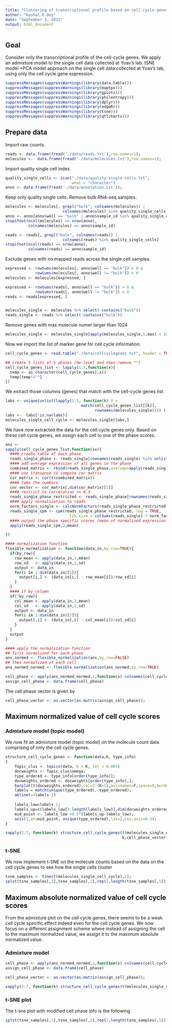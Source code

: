 ```yaml
---
title: "Clustering of transcriptional profile based on cell cycle genes"
author: "Kushal K Dey"
date: "September 3, 2015"
output: html_document
---
```


## Goal

Consider only the transcriptional profile of the cell-cycle genes. We apply an admixture model to the single cell data collected at Yoav's lab.  tSNE model +PCA model approach on the single cell data collected at Yoav's lab, using only the cell cycle gene expression. 

```r
suppressMessages(suppressWarnings(library(data.table)))
suppressMessages(suppressWarnings(library(maptpx)))
suppressMessages(suppressWarnings(library(gplots)))
suppressMessages(suppressWarnings(library(philentropy)))
suppressMessages(suppressWarnings(library(dplyr)))
suppressMessages(suppressWarnings(library(edgeR)))
suppressMessages(suppressWarnings(library(tsne)))
suppressMessages(suppressWarnings(library(qtlcharts)))
```


## Prepare data

Import raw counts.

```r
reads <- data.frame(fread('./data/reads.txt'),row.names=1);
molecules <-  data.frame(fread('./data/molecules.txt'),row.names=1);
```

Import quality single cell index.

```r
quality_single_cells <- scan("./data/quality-single-cells.txt",
                             what = "character")
anno <- data.frame(fread('./data/annotation.txt'));
```

Keep only quality single cells. Remove bulk RNA-seq samples.

```r
molecules <- molecules[, grepl("bulk", colnames(molecules)) |
                         colnames(molecules) %in% quality_single_cells]
anno <- anno[anno$well == "bulk" | anno$sample_id %in% quality_single_cells, ]
stopifnot(ncol(molecules) == nrow(anno),
          colnames(molecules) == anno$sample_id)

reads <- reads[, grepl("bulk", colnames(reads)) |
                         colnames(reads) %in% quality_single_cells]
stopifnot(ncol(reads) == nrow(anno),
          colnames(reads) == anno$sample_id)
```

Exclude genes with no mapped reads across the single cell samples.

```r
expressed <- rowSums(molecules[, anno$well == "bulk"]) > 0 &
             rowSums(molecules[, anno$well != "bulk"]) > 0
molecules <- molecules[expressed, ]

expressed <- rowSums(reads[, anno$well == "bulk"]) > 0 &
             rowSums(reads[, anno$well != "bulk"]) > 0
reads <- reads[expressed, ]


molecules_single <- molecules %>% select(-contains("bulk"))
reads_single <- reads %>% select(-contains("bulk"))
```


Remove genes with max molecule numer larger than 1024

```r
molecules_single <- molecules_single[apply(molecules_single,1,max) < 1024,];
```



Now we import the list of marker gene for cell cycle information.

```r
cell_cycle_genes <- read.table("./data/cellcyclegenes.txt", header = TRUE, sep="\t")

## create 5 lists of 5 phases (de-level and then remove "")
cell_cycle_genes_list <- lapply(1:5,function(x){
  temp <- as.character(cell_cycle_genes[,x])
  temp[temp!=""]
})
```

We extract those columns (genes) that match with the cell-cycle genes list.

```r
labs <- unique(unlist(lapply(1:5, function(k) X = 
                                 match(cell_cycle_genes_list[[k]],
                                       rownames(molecules_single)))) )
labs <-  labs[!is.na(labs)]
molecules_single_cell_cycle <- molecules_single[labs,]
```


We have now extracted the data for the cell cycle genes only. Based on these cell cycle genes, we assign each cell to one of the phase scores. 

```r
ans <-
sapply(cell_cycle_genes_list,function(xx){
  #### create table of each phase
  reads_single_phase <- reads_single[rownames(reads_single) %in% unlist(xx) ,]
  #### add average expression of all genes in the phase
  combined_matrix <- rbind(reads_single_phase,average=apply(reads_single_phase,2,mean))
  #### use transpose to compute cor matrix
  cor_matrix <- cor(t(combined_matrix))
  #### take the numbers
  cor_vector <- cor_matrix[,dim(cor_matrix)[1]]
  #### restrict to correlation >= 0.3 
  reads_single_phase_restricted <- reads_single_phase[rownames(reads_single_phase) %in% names(cor_vector[cor_vector >= 0.3]),]
  #### apply normalization to reads
  norm_factors_single <- calcNormFactors(reads_single_phase_restricted, method = "TMM")
  reads_single_cpm <- cpm(reads_single_phase_restricted, log = TRUE,
                            lib.size = colSums(reads_single) * norm_factors_single)
  #### output the phase specific scores (mean of normalized expression levels in the phase)
  apply(reads_single_cpm,2,mean)

})

#### normalization function
flexible_normalization <- function(data_in,by_row=TRUE){
  if(by_row){
    row_mean <- apply(data_in,1,mean)
    row_sd   <- apply(data_in,1,sd)
    output <- data_in
    for(i in 1:dim(data_in)[1]){
      output[i,] <- (data_in[i,] - row_mean[i])/row_sd[i]
    }
  }
  #### if by column
  if(!by_row){
    col_mean <- apply(data_in,2,mean)
    col_sd   <- apply(data_in,2,sd)
    output <- data_in
    for(i in 1:dim(data_in)[2]){
      output[,i] <- (data_in[,i] - col_mean[i])/col_sd[i]
    }
  }
  output
}

#### apply the normalization function
## first normalized for each phase
ans_normed <- flexible_normalization(ans,by_row=FALSE)
## then normalized of each cell
ans_normed_normed <- flexible_normalization(ans_normed,by_row=TRUE)

cell_phase <- apply(ans_normed_normed,1,function(x) colnames(cell_cycle_genes)[which.max(x)])
assign_cell_phase <- data.frame(cell_phase)
```


The cell phase vector is given by 

```r
cell_phase_vector <- as.vector(as.matrix(assign_cell_phase));
```


## Maximum normalized value of cell cycle scores

### Admixture model (topic model)

We now fit an admixture model (topic model) on the molecule count data comprising 
of only the cell cycle genes.

```r
structure_cell_cycle_genes <- function(data,K, type_info)
{
    Topic_clus <- topics(data, K = K, tol = 0.005)
    docweights <- Topic_clus$omega;
    type_ordered <- type_info[order(type_info)];
    docweights_ordered <- docweights[order(type_info),];
    barplot(t(docweights_ordered),col=2:(K+1),axisnames=F,space=0,border=NA,main=paste("No. of clusters=",K),las=1,ylim=c(0,1),cex.axis=0.3,cex.main=1.4);
    labels = match(unique(type_ordered), type_ordered);
    abline(v=labels-1)
    
    labels_low=labels-1;
    labels_up=c(labels_low[2:length(labels_low)],dim(docweights_ordered)[1]);
    mid_point <- labels_low +0.5*(labels_up-labels_low);
    axis(1,at=mid_point, unique(type_ordered),las=2,cex.axis=0.3);
}

sapply(2:7, function(k) structure_cell_cycle_genes(t(molecules_single_cell_cycle),
                                                   k,cell_phase_vector))
```


### t-SNE

We now implement t-SNE on the molecule counts based on the data on the cell cycle genes to see how the single cells cluster

```r
tsne_samples <- tsne(t(molecules_single_cell_cycle),2);
iplot(tsne_samples[,1],tsne_samples[,2],rep(1,length(tsne_samples[,1])),cell_phase_vector)
```


## Maximum absolute normalized value of cell cycle scores

From the admixture plot on the cell cycle genes, there seems to be a weak cell cycle specific effect indeed even for the cell cycle genes. We now focus on a different assignment scheme where instead of assigning the cell to the maximum normalized value, we assign it to the maximum absolute normalized value. 

### Admixture model

```r
cell_phase <- apply(ans_normed_normed,1,function(x) colnames(cell_cycle_genes)[which.max(abs(x))])
assign_cell_phase <- data.frame(cell_phase)

cell_phase_vector <- as.vector(as.matrix(assign_cell_phase));

sapply(2:7, function(k) structure_cell_cycle_genes(t(molecules_single_cell_cycle),k,cell_phase_vector))
```

### t-SNE plot

The t-sne plot with modified cell phase info is the following

```r
iplot(tsne_samples[,1],tsne_samples[,2],rep(1,length(tsne_samples[,1])),cell_phase_vector)
```

